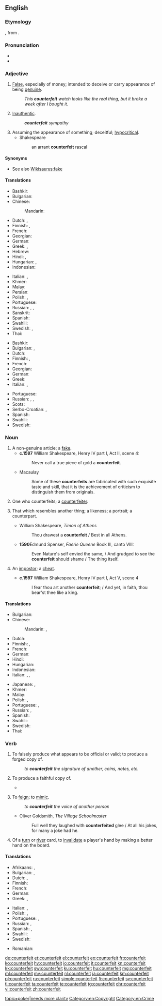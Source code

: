 ==English==
{{slim-wikipedia|dab=counterfeit}}

===Etymology===
{{etyl|xno|en}} {{m|fro|countrefait}}, from {{etyl|fro|en}} {{m|fro|contrefait}}.

===Pronunciation===
* {{IPA|/ˈkaʊn.tɚˌfɪt/|lang=en}}
* {{rhymes|ɪt|lang=en}}

===Adjective===
{{en-adj|-}}

# [[false|False]], especially of money; intended to deceive or carry appearance of being [[genuine]].
#: ''This '''counterfeit''' watch looks like the real thing, but it broke a week after I bought it.''
# [[inauthentic|Inauthentic]].
#: '''''counterfeit''' sympathy''
# Assuming the appearance of something; deceitful; [[hypocritical]].
#* Shakespeare
#*: an arrant '''counterfeit''' rascal

====Synonyms====
* See also [[Wikisaurus:fake]]

====Translations====
{{trans-top|intended to deceive or carry appearance of being genuine}}
* Bashkir: {{t|ba|ялған|sc=Cyrl}}
* Bulgarian: {{t+|bg|фалшив}}
* Chinese:
*: Mandarin: {{t+|cmn|假冒|tr=jiǎmào|sc=Hani}}
* Dutch: {{t+|nl|namaak}}, {{t+|nl|nep}}
* Finnish: {{t+|fi|väärennetty}}, {{t+|fi|väärä}}
* French: {{t+|fr|contrefait}}
* Georgian: {{t|ka|ყალბი|sc=Geor}}
* German: {{t+|de|gefälscht}}
* Greek: {{t+|el|πλαστός|m|sc=Grek}}, {{t+|el|κίβδηλος|m|sc=Grek}}
* Hebrew: {{t|he|מזויף|tr=mezuyáf}}
* Hindi: {{t|hi|खोटा|tr=khōṭā|sc=Deva}}, {{t|hi|जाली|tr=jālī|sc=Deva}}
* Hungarian: {{t+|hu|hamis}}, {{t|hu|hamisított}}
* Indonesian: {{t-needed|id}}
{{trans-mid}}
* Italian: {{t+|it|contraffazione}}, {{t+|it|falso}}
* Khmer: {{t|km|ក្លែងក្លាយ|tr=klaeng klaay|sc=Khmr}}
* Malay: {{t-needed|ms}}
* Persian: {{t+|fa|جعلی|tr=ja'lī|sc=fa-Arab}}
* Polish: {{t|pl|sfałszowany}}, {{t|pl|podrobiony}}
* Portuguese: {{t+|pt|falso}}
* Russian: {{t+|ru|подде́льный}}, {{t+|ru|фальши́вый}}, {{t+|ru|контрафа́ктный}}
* Sanskrit: {{t|sa|प्रातिरूपिक|tr=prātirūpika|sc=Deva}}
* Spanish: {{t+|es|contrahecho}} {{t+|es|falsificado}}
* Swahili: {{t+|sw|bandia}}
* Swedish: {{t+|sv|förfalskad}}, {{t+|sv|falsk}}
* Thai: {{t-needed|th}}
{{trans-bottom}}

{{trans-top|unauthentic}}
* Bashkir: {{t|ba|ялған|sc=Cyrl}}
* Bulgarian: {{t+|bg|подправен}}, {{t+|bg|фалшив}}
* Dutch: {{t+|nl|vervalst}}
* Finnish: {{t+|fi|väärennetty}}, {{t+|fi|jäljitelty}}
* French: {{t+|fr|contrefait}}
* Georgian: {{t|ka|ყალბი|sc=Geor}}
* German: {{t+|de|falsch}}
* Greek: {{t+|el|ψεύτικος|m|sc=Grek}}
* Italian: {{t+|it|contraffazione}}, {{t+|it|falso}}
{{trans-mid}}
* Portuguese: {{t+|pt|falso}}
* Russian: {{t+|ru|подде́льный}}, {{t+|ru|фальши́вый}}, {{t+|ru|контрафа́ктный}}
* Scots: {{t|sco|conterfait}}
* Serbo-Croatian: {{t|sh|лажан|m|tr=lažan|sc=Cyrl}}, {{t|sh|неаутентичан|m|tr=neautentičan|sc=Cyrl}}
* Spanish: {{t+|es|contrahecho}}
* Swahili: {{t+|sw|bandia}}
* Swedish: {{t+|sv|falsk}}
{{trans-bottom}}

===Noun===
{{en-noun}}

# A non-genuine article; a [[fake]].
#* '''c.1597''' William Shakespeare, Henry IV part I, Act II, scene 4:
#*: Never call a true piece of gold a '''counterfeit'''.
#* Macaulay
#*: Some of these '''counterfeits''' are fabricated with such exquisite taste and skill, that it is the achievement of criticism to distinguish them from originals.
# One who counterfeits; a [[counterfeiter]].
# {{label|en|obsolete}} That which resembles another thing; a likeness; a portrait; a counterpart.
#* William Shakespeare, ''Timon of Athens''
#*: Thou drawest a '''counterfeit''' / Best in all Athens.
#* '''1590'''Edmund Spenser, ''Faerie Queene'' Book III, canto VIII:
#*: Even Nature's self envied the same, / And grudged to see the '''counterfeit''' should shame / The thing itself.
# {{label|en|obsolete}} An [[impostor]]; a [[cheat]].
#* '''c.1597''' William Shakespeare, Henry IV part I, Act V, scene 4
#*: I fear thou art another '''counterfeit'''; / And yet, in faith, thou bear'st thee like a king.

====Translations====
{{trans-top|fake}}
* Bulgarian: {{t+|bg|фалшификация|f}}
* Chinese:
*: Mandarin: {{t|cmn|贗品|sc=Hani}}, {{t+|cmn|赝品|tr=yànpǐn|sc=Hani}}
* Dutch: {{t+|nl|vervalsing}}
* Finnish: {{t+|fi|väärennös}}, {{t|fi|jäljitelmä}}
* French: {{t+|fr|contrefaçon}}
* German: {{t+|de|Fälschung|f}}
* Hindi: {{t|hi|नक़ल|f|tr=naqal|sc=Deva}}
* Hungarian: {{t+|hu|hamisítvány}}
* Indonesian: {{t-needed|id}}
* Italian: {{t+|it|contraffazione|f}}, {{t+|it|falso|m}}, {{t+|it|imitazione|f}}
{{trans-mid}}
* Japanese: {{t|ja|偽物|tr=にせもの, nisemono|sc=Jpan}}, {{t+|ja|フェイク|tr=feiku|sc=Jpan}}
* Khmer: {{t|km|របស់ក្លែង|tr=rɔbɑh klaeng|sc=Khmr}}
* Malay: {{t-needed|ms}}
* Polish: {{t|pl|falsyfikat|m-in}}, {{t+|pl|podróbka|f}}
* Portuguese: {{t+|pt|contrafação|f}}, {{t+|pt|falsificação|f}}
* Russian: {{t+|ru|подде́лка|f}}, {{t+|ru|фальши́вка|f}}
* Spanish: {{t|es|contrahechura|f}}
* Swahili: {{t+|sw|bandia}}
* Swedish: {{t+|sv|förfalskning|c}}
* Thai: {{t|th|ของปลอม|sc=Thai}}
{{trans-bottom}}
{{trans-see|counterfeiter}}

===Verb===
{{en-verb}}

# {{label|en|transitive}} To falsely produce what appears to be official or valid; to produce a forged copy of.
#: ''to '''counterfeit''' the signature of another, coins, notes, etc.''
# {{label|en|transitive|obsolete}} To produce a faithful copy of.
#* {{quote-book|title=Engraving the savage: the New World and techniques of civilization‎|page=xii|author=Michael Gaudio|year=2008|passage=The title page of White's original album includes a descriptive title page that identifies the contents as “the pictures of sondry things collected and '''counterfeited''' according to the truth,"}}
# {{label|en|transitive|obsolete}} To [[feign]]; to [[mimic]].
#: ''to '''counterfeit''' the voice of another person''
#* Oliver Goldsmith, ''The Village Schoolmaster''
#*: Full well they laughed with '''counterfeited''' glee / At all his jokes, for many a joke had he.
# {{label|en|transitive|poker|usually "be counterfeited"}} Of a [[turn]] or [[river]] card, to [[invalidate]] a player's hand by making a better hand on the board.

====Translations====
{{trans-top|To produce something that appears to be official or valid}}
* Afrikaans: {{t|af|namaak}}, {{t|af|vervals}}
* Bulgarian: {{t+|bg|подправям}}, {{t+|bg|фалшифицирам}}
* Dutch: {{t+|nl|vervalsen}}, {{t+|nl|namaken}}
* Finnish: {{t+|fi|väärentää}}
* French: {{t+|fr|contrefaire}}
* German: {{t+|de|fälschen}}
* Greek: {{t+|el|πλαστογραφώ|sc=Grek}}, {{t+|el|παραχαράσσω|sc=Grek}}
{{trans-mid}}
* Italian: {{t|it|contraffare}}, {{t+|it|falsificare}}
* Polish: {{t+|pl|fałszować}}, {{t|pl|podrabiać}}
* Portuguese: {{t+|pt|contrafazer}}, {{t+|pt|falsificar}}
* Russian: {{t+|ru|подде́лывать|impf}}, {{t+|ru|подде́лать|pf}}
* Spanish: {{t+|es|falsificar}}, {{t+|es|contrahacer}}
* Swahili: {{t+|sw|bandia}}
* Swedish: {{t+|sv|förfalska}}
{{trans-bottom}}

{{checktrans-top}}
* Romanian: {{t-check|ro|contrafăcut}}
{{trans-bottom}}

[[Category:Entries needing topical attention|topic=poker|needs more clarity]]
[[Category:en:Copyright]]
[[Category:en:Crime]]

[[de:counterfeit]]
[[et:counterfeit]]
[[el:counterfeit]]
[[eo:counterfeit]]
[[fr:counterfeit]]
[[ko:counterfeit]]
[[hy:counterfeit]]
[[io:counterfeit]]
[[it:counterfeit]]
[[kn:counterfeit]]
[[kk:counterfeit]]
[[sw:counterfeit]]
[[ku:counterfeit]]
[[hu:counterfeit]]
[[mg:counterfeit]]
[[ml:counterfeit]]
[[my:counterfeit]]
[[nl:counterfeit]]
[[ja:counterfeit]]
[[km:counterfeit]]
[[pl:counterfeit]]
[[ru:counterfeit]]
[[simple:counterfeit]]
[[fi:counterfeit]]
[[sv:counterfeit]]
[[tl:counterfeit]]
[[ta:counterfeit]]
[[te:counterfeit]]
[[tg:counterfeit]]
[[chr:counterfeit]]
[[vi:counterfeit]]
[[zh:counterfeit]]